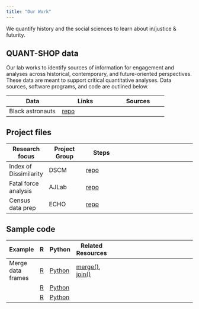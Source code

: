 ```yaml
---
title: "Our Work"
---
```


We quantify history and the social sciences to learn about in/justice & futurity.

## QUANT-SHOP data

Our lab works to identify sources of information for engagement and analyses across historical, contemporary, and future-oriented perspectives. These data are meant to support critical quantitative analyses. Data sources, software programs, and code are outlined below.

::: column-screen-inset-center
| Data | Links | Sources
|-|-|-|
| Black astronauts|[repo](https://github.com/quant-shop/black-astronauts){target="_blank"} | |
:::

## Project files

::: column-screen-inset-center
| Research focus | Project Group | Steps |
|-|-|-|-|-|
| Index of Dissimilarity | DSCM | [repo]()
| Fatal force analysis | AJLab | [repo](https://github.com/quant-shop/fatalv2){target="_blank"} |
| Census data prep | ECHO | [repo](https://github.com/professornaite/echo){target="_blank"}
:::

## Sample code

::: column-screen-inset-center
| Example | R | Python | Related Resources |
|-|-|-|-|-|-|-|-|-|-|-|-|-|-|-|-|-|-|-|
| Merge data frames | [R]() | [Python]() | [merge()](), [join()]() | 
|  | [R]()| [Python]() |
| | [R]() | [Python]() |
:::

